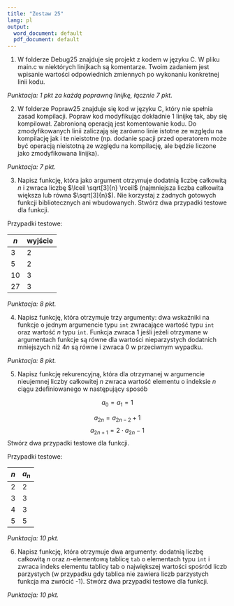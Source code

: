 ---
title: "Zestaw 25"
lang: pl
output:
  word_document: default
  pdf_document: default
---


1. W folderze Debug25 znajduje się projekt z kodem w języku C. W pliku main.c w niektórych linijkach są komentarze. Twoim zadaniem jest wpisanie wartości odpowiednich zmiennych po wykonaniu konkretnej linii kodu.

*Punktacja: 1 pkt za każdą poprawną linijkę, łącznie 7 pkt.*

2. W folderze Popraw25 znajduje się kod w języku C, który nie spełnia zasad kompilacji. Popraw kod modyfikując dokładnie 1 linijkę tak, aby się kompilował. Zabronioną operacją jest komentowanie kodu. Do zmodyfikowanych linii zaliczają się zarówno linie istotne ze względu na kompilację jak i te nieistotne (np. dodanie spacji przed operatorem może być operacją nieistotną ze względu na kompilację, ale będzie liczone jako zmodyfikowana linijka).

*Punktacja: 7 pkt.*

3. Napisz funkcję, która jako argument otrzymuje dodatnią liczbę całkowitą $n$ i zwraca liczbę $\lceil \sqrt[3]{n} \rceil$ (najmniejsza liczba całkowita większa lub równa $\sqrt[3]{n}$). Nie korzystaj z żadnych gotowych funkcji bibliotecznych ani wbudowanych. Stwórz dwa przypadki testowe dla funkcji.

Przypadki testowe:

| $n$ | wyjście|
|---|---|
| 3 | 2 |
| 5 | 2 |
| 10 | 3 |
| 27 | 3 |

*Punktacja: 8 pkt.*

4. Napisz funkcję, która otrzymuje trzy argumenty:  dwa wskaźniki na funkcje o jednym argumencie typu `int` zwracające wartość typu `int` oraz wartość $n$ typu `int`. Funkcja zwraca 1 jeśli jeżeli otrzymane w argumentach funkcje są równe dla wartości nieparzystych dodatnich mniejszych niż $4n$ są równe i zwraca 0 w przeciwnym wypadku. 

*Punktacja: 8 pkt.*

5. Napisz funkcję rekurencyjną, która dla otrzymanej w argumencie nieujemnej liczby całkowitej $n$ zwraca
wartość elementu o indeksie $n$ ciągu zdefiniowanego w następujący sposób

$$a_0=a_1=1$$

$$a_{2n}=a_{2n-2}+1$$
$$a_{2n+1}=2\cdot a_{2n}-1$$
Stwórz dwa przypadki testowe dla funkcji.

Przypadki testowe:

| $n$ | $a_n$ |
|---|---|
| 2 | 2 |
| 3 | 3 |
| 4 | 3 |
| 5 | 5 |

*Punktacja: 10 pkt.*

6. Napisz funkcję, która otrzymuje dwa argumenty: dodatnią liczbę całkowitą $n$ oraz $n$-elementową tablicę `tab` o elementach typu `int` i zwraca indeks elementu tablicy tab o największej wartości spośród liczb parzystych (w przypadku gdy tablica nie zawiera liczb parzystych funkcja ma zwrócić -1). Stwórz dwa przypadki testowe dla funkcji.

*Punktacja: 10 pkt.*
